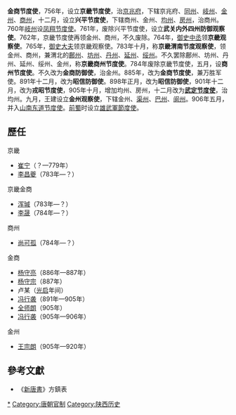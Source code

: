 '''金商节度使'''，756年，设立'''京畿节度使'''，治[[京兆府|京兆府]]，下辖京兆府、[[同州|同州]]、[[岐州|岐州]]、[[金州_(陕西)|金州]]、[[商州|商州]]，十二月，设立'''兴平节度使'''，下辖商州、金州、[[均州|均州]]、[[房州|房州]]，治商州。760年[[岐州|岐州]]设[[凤翔节度使|凤翔节度使]]。761年，废除兴平节度使，设立'''武关内外四州防御观察使'''。762年，京畿节度使再领金州、商州，不久废除。764年，[[御史中丞|御史中丞]]领'''京畿观察使'''。765年，[[御史大夫|御史大夫]]领京畿观察使。783年十月，称'''京畿渭南节度观察使'''，领金州、商州，兼渭北的[[鄜州|鄜州]]、[[坊州|坊州]]、[[丹州|丹州]]、[[延州|延州]]、[[绥州|绥州]]。不久罢除鄜州、坊州、丹州、延州、绥州、金州，称'''京畿商州节度使'''。784年废除京畿节度使，五月，设'''商州节度使'''。不久改为'''金商防御使'''，治金州。885年，改为'''金商节度使'''，兼万胜军使。891年十二月，改为'''昭信防御使'''。898年正月，改为'''昭信防御使'''，901年十二月，改为'''戎昭节度使'''，905年十月，增加均州、房州，十二月改为'''[[武定节度使|武定节度使]]'''，治均州。九月，王建设立'''金州观察使'''，下辖金州、[[渠州|渠州]]、[[巴州|巴州]]、[[阆州|阆州]]。906年五月，并入[[山南东道节度使|山南东道节度使]]。[[前蜀|前蜀]]时设立[[雄武軍節度使_(前蜀)|雄武軍節度使]]。

==歷任==
;京畿
*[[崔宁_(唐朝)|崔宁]]（？—779年）
*[[李昌夔|李昌夔]]（783年—？）
;京畿金商
*[[浑瑊|浑瑊]]（783年—？）
*[[李晟_(唐朝)|李晟]]（784年—？）
;商州
*[[尚可孤|尚可孤]]（784年—？）
;金商
*[[杨守亮|杨守亮]]（886年—887年）
*[[杨守宗|杨守宗]]（887年）
*卢某（[[光启|光启]]年间）
*[[冯行袭|冯行袭]]（891年—905年）
*[[全师朗|全师朗]]（905年）
*[[冯行袭|冯行袭]]（905年—906年）
;金州
*[[王宗朗|王宗朗]]（905年—920年）
{{唐朝藩镇节度使}}

==參考文獻==
*《[[新唐書|新唐書]]》方鎮表

[[Category:金商节度使|*]]
[[Category:唐朝官制|Category:唐朝官制]]
[[Category:陕西历史|Category:陕西历史]]
